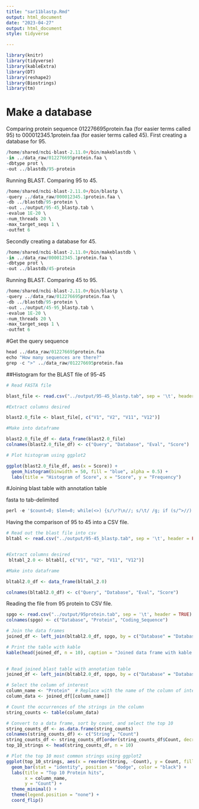 ```yaml
---
title: "sar11blastp.Rmd"
output: html_document
date: "2023-04-27"
output: html_document
style: tidyverse

---
```


```r
library(knitr)
library(tidyverse)
library(kableExtra)
library(DT)
library(reshape2)
library(Biostrings)
library(tm)
```

# Make a database

Comparing protein sequence 012276695protein.faa (for easier terms called 95) to 000012345.1protein.faa (for easier terms called 45). First creating a database for 95.  
```r
/home/shared/ncbi-blast-2.11.0+/bin/makeblastdb \
-in ../data_raw/012276695protein.faa \
-dbtype prot \
-out ../blastdb/95-protein
```


Running BLAST. Comparing 95 to 45. 
```r
/home/shared/ncbi-blast-2.11.0+/bin/blastp \
-query ../data_raw/000012345.1protein.faa \
-db ../blastdb/95-protein \
-out ../output/95-45_blastp.tab \
-evalue 1E-20 \
-num_threads 20 \
-max_target_seqs 1 \
-outfmt 6
```
Secondly creating a database for 45.

```r
/home/shared/ncbi-blast-2.11.0+/bin/makeblastdb \
-in ../data_raw/000012345.1protein.faa \
-dbtype prot \
-out ../blastdb/45-protein
```

Running BLAST. Comparing 45 to 95.
```r
/home/shared/ncbi-blast-2.11.0+/bin/blastp \
-query ../data_raw/012276695protein.faa \
-db ../blastdb/95-protein \
-out ../output/45-95_blastp.tab \
-evalue 1E-20 \
-num_threads 20 \
-max_target_seqs 1 \
-outfmt 6
```


#Get the query sequence

```r
head ../data_raw/012276695protein.faa
echo "How many sequences are there?"
grep -c ">" ../data_raw/012276695protein.faa
```

##Histogram for the BLAST file of 95-45

```r
# Read FASTA file

blast_file <- read.csv("../output/95-45_blastp.tab", sep = '\t', header = FALSE) 

#Extract columns desired

blast2.0_file <- blast_file[, c("V1", "V2", "V11", "V12")]

#Make into dataframe

blast2.0_file_df <- data_frame(blast2.0_file)
colnames(blast2.0_file_df) <- c("Query", "Database", "Eval", "Score")

# Plot histogram using ggplot2

ggplot(blast2.0_file_df, aes(x = Score)) +
  geom_histogram(binwidth = 50, fill = "blue", alpha = 0.5) +
  labs(title = "Histogram of Score", x = "Score", y = "Frequency")

```


#Joining blast table with annotation table

fasta to tab-delimited
```r
perl -e '$count=0; $len=0; while(<>) {s/\r?\n//; s/\t/ /g; if (s/^>//) { if ($. != 1) {print "\n"} s/ |$/\t/; $count++; $_ .= "\t";} else {s/ //g; $len += length($_)} print $_;} print "\n"; warn "\nConverted $count FASTA records in $. lines to tabular format\nTotal sequence length: $len\n\n";' ../data_raw/012276695protein.faa > ../output/95protein.tab
```


Having the comparison of 95 to 45 into a CSV file.
```r
# Read out the blast file into csv
bltabl <- read.csv("../output/95-45_blastp.tab", sep = '\t', header = FALSE)


#Extract columns desired
 bltabl_2.0 <- bltabl[, c("V1", "V2", "V11", "V12")]

#Make into dataframe

bltabl2.0_df <- data_frame(bltabl_2.0)

colnames(bltabl2.0_df) <- c("Query", "Database", "Eval", "Score")
```

Reading the file from 95 protein to CSV file.
```r
spgo <- read.csv("../output/95protein.tab", sep = '\t', header = TRUE)
colnames(spgo) <- c("Database", "Protein", "Coding_Sequence")
```



```r
# Join the data frames
joined_df <- left_join(bltabl2.0_df, spgo, by = c("Database" = "Database"))

# Print the table with kable
kable(head(joined_df, n = 10), caption = "Joined data frame with kable formatting (first 10 rows)") 
  
```

```r
# Read joined blast table with annotation table
joined_df <- left_join(bltabl2.0_df, spgo, by = c("Database" = "Database"))

# Select the column of interest
column_name <- "Protein"  # Replace with the name of the column of interest
column_data <- joined_df[[column_name]]

# Count the occurrences of the strings in the column
string_counts <- table(column_data)

# Convert to a data frame, sort by count, and select the top 10
string_counts_df <- as.data.frame(string_counts)
colnames(string_counts_df) <- c("String", "Count")
string_counts_df <- string_counts_df[order(string_counts_df$Count, decreasing = TRUE), ]
top_10_strings <- head(string_counts_df, n = 10)

# Plot the top 10 most common strings using ggplot2
ggplot(top_10_strings, aes(x = reorder(String, -Count), y = Count, fill = String)) +
  geom_bar(stat = "identity", position = "dodge", color = "black") +
  labs(title = "Top 10 Protein hits",
       x = column_name,
       y = "Count") +
  theme_minimal() +
  theme(legend.position = "none") +
  coord_flip()

```


